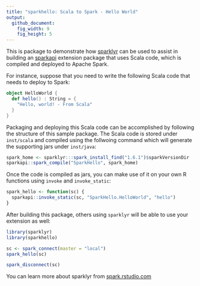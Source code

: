 ```yaml
---
title: "sparkhello: Scala to Spark - Hello World"
output:
  github_document:
    fig_width: 9
    fig_height: 5
---
```


This is package to demonstrate how [sparklyr](http://github.com/rstudio/sparklyr) can be used to assist in
building an [sparkapi](http://github.com/rstudio/sparkapi) extension package that uses Scala code, which
is compiled and deployed to Apache Spark.

For instance, suppose that you need to write the following Scala code
that needs to deploy to Spark:

```scala
object HelloWorld {
  def hello() : String = {
    "Hello, world! - From Scala"
  }
}
```

Packaging and deploying this Scala code can be accomplished by following
the structure of this sample package. The Scala code is stored under 
`inst/scala` and compiled using the follwoing command which will generate
the supporting jars under `inst/java`:

```r
spark_home <- sparklyr:::spark_install_find("1.6.1")$sparkVersionDir
sparkapi::spark_compile("SparkHello", spark_home)
```

Once the code is compiled as jars, you can make use of it on your own R
functions using `invoke` and `invoke_static`:

```r
spark_hello <- function(sc) {
  sparkapi::invoke_static(sc, "SparkHello.HelloWorld", "hello")
}
```

After building this package, others using `sparklyr` will be able to use
your extension as well:

```r
library(sparklyr)
library(sparkhello)

sc <- spark_connect(master = "local")
spark_hello(sc)

spark_disconnect(sc)
```

You can learn more about sparklyr from [spark.rstudio.com](http://spark.rstudio.com/)

